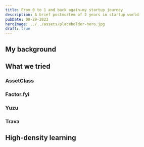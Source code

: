 ```yaml
---
title: From 0 to 1 and back again–my startup journey
description: A brief postmortem of 2 years in startup world
pubDate: 08-29-2023
heroImage: ../../assets/placeholder-hero.jpg
draft: true
---
```


## My background

## What we tried

### AssetClass

### Factor.fyi

### Yuzu

### Trava

## High-density learning
